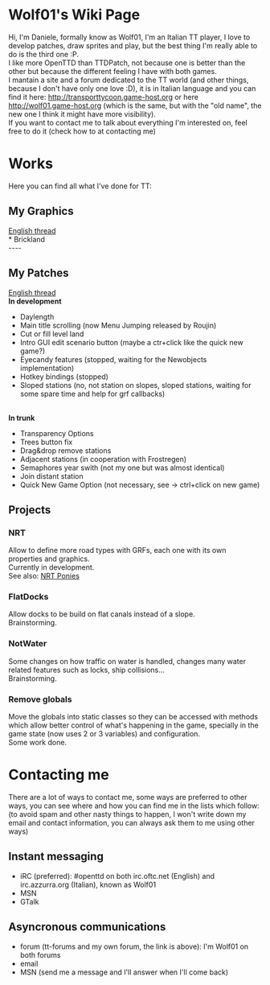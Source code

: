 = Wolf01's Wiki Page =
Hi, I'm Daniele, formally know as Wolf01, I'm an Italian TT player, I love to develop patches, draw sprites and play, but the best thing I'm really able to do is the third one :P.<br>
I like more OpenTTD than TTDPatch, not because one is better than the other but because the different feeling I have with both games.<br>
I mantain a site and a forum dedicated to the TT world (and other things, because I don't have only one love :D), it is in Italian language and you can find it here: [http://transporttycoon.game-host.org http://transporttycoon.game-host.org] or here [http://wolf01.game-host.org http://wolf01.game-host.org] (which is the same, but with the "old name", the new one I think it might have more visibility).<br>
If you want to contact me to talk about everything I'm interested on, feel free to do it (check how to at contacting me)

= Works =
Here you can find all what I've done for TT:
== My Graphics ==
[http://www.tt-forums.net/viewtopic.php?f=36&t=34999 English thread]<br>
* Brickland
<br>
----

== My Patches ==
[http://www.tt-forums.net/viewtopic.php?f=32&t=26105 English thread]<br>
'''In development'''
* Daylength
* Main title scrolling (now Menu Jumping released by Roujin)
* Cut or fill level land
* Intro GUI edit scenario button (maybe a ctr+click like the quick new game?)
* Eyecandy features (stopped, waiting for the Newobjects implementation)
* Hotkey bindings (stopped)
* Sloped stations (no, not station on slopes, sloped stations, waiting for some spare time and help for grf callbacks)
<br>
'''In trunk'''
* Transparency Options
* Trees button fix
* Drag&drop remove stations
* Adjacent stations (in cooperation with Frostregen)
* Semaphores year swith (not my one but was almost identical)
* Join distant station
* Quick New Game Option (not necessary, see -> ctrl+click on new game)

== Projects ==
=== NRT ===
Allow to define more road types with GRFs, each one with its own properties and graphics.<br>
Currently in development.<br>
See also: [[en/Archive/Development/NotRoadTypes Flags|NRT Ponies]]

=== FlatDocks ===
Allow docks to be build on flat canals instead of a slope.<br>
Brainstorming.

=== NotWater ===
Some changes on how traffic on water is handled, changes many water related features such as locks, ship collisions...<br>
Brainstorming.

=== Remove globals ===
Move the globals into static classes so they can be accessed with methods which allow better control of what's happening in the game, specially in the game state (now uses 2 or 3 variables) and configuration.<br>
Some work done.

= Contacting me =
There are a lot of ways to contact me, some ways are preferred to other ways, you can see where and how you can find me in the lists which follow: (to avoid spam and other nasty things to happen, I won't write down my email and contact information, you can always ask them to me using other ways)
== Instant messaging ==
* iRC (preferred): #openttd on both irc.oftc.net (English) and irc.azzurra.org (Italian), known as Wolf01
* MSN
* GTalk

== Asyncronous communications ==
* forum (tt-forums and my own forum, the link is above): I'm Wolf01 on both forums
* email
* MSN (send me a message and I'll answer when I'll come back)